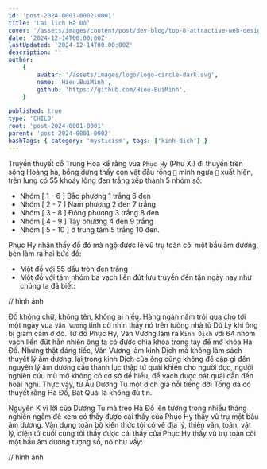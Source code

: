 ```yaml
---
id: 'post-2024-0001-0002-0001'
title: 'Lai lịch Hà Đồ'
cover: '/assets/images/content/post/dev-blog/top-8-attractive-web-design-websites/cover.png'
date: '2024-12-14T00:00:00Z'
lastUpdated: '2024-12-14T00:00:00Z'
description: ''
author:
    {
        avatar: '/assets/images/logo/logo-circle-dark.svg',
        name: 'Hieu.BuiMinh',
        github: 'https://github.com/Hieu-BuiMinh',
    }

published: true
type: 'CHILD'
root: 'post-2024-0001-0001'
parent: 'post-2024-0001-0002'
hashTags: { category: 'mysticism', tags: ['kinh-dich'] }
---
```


Truyền thuyết cỗ Trung Hoa kể rằng vua `Phục Hy` (Phu Xi) đi thuyền trên sông Hoàng hà, bỗng dưng thấy con vật đầu rồng `🐲` mình ngựa `🐎` xuất hiện, trên lưng có 55 khoáy lông đen trắng xếp thành 5 nhóm số:

-   Nhóm [ 1 - 6 ] Bắc phương 1 trắng 6 đen
-   Nhóm [ 2 - 7 ] Nam phương 2 đen 7 trắng
-   Nhóm [ 3 - 8 ] Đông phương 3 trắng 8 đen
-   Nhóm [ 4 - 9 ] Tây phương 4 đen 9 trắng
-   Nhóm [ 5 - 10 ] ở trung tâm 5 trắng 10 đen.

Phục Hy nhân thấy đồ đó mà ngộ được lẽ vũ trụ toàn cõi một bầu âm dương, bèn làm ra hai bức đồ:

-   Một đồ với 55 dấu tròn đen trắng
-   Một đồ với tám nhóm ba vạch liền đứt lưu truyền đến tận ngày nay như chúng ta đã biết:

// hình ảnh

Đồ không chữ, không tên, không ai hiểu. Hàng ngàn năm trôi qua cho tới một ngày vua `Văn Vương` tình cờ nhìn thấy nó trên tường nhà tù Dũ Lý khi ông bị giam cầm ở đó. Từ đồ Phục Hy, Văn Vương làm ra `Kinh Dịch` với 64 nhóm vạch liền đứt hẵn nhiên ông ta có được chìa khóa trong tay để mở khóa Hà Đồ. Nhưng thật đáng tiếc, Văn Vương làm kinh Dịch mà không làm sách thuyết lý âm dương, lại trong kinh Dịch của ông cũng không đề cập gì đến nguyên lý âm dương cấu thành lục thập tứ quái khiến cho người đọc, người nghiên cứu mù mờ không có cơ sở để hiểu, để vạch được bát quái dẫn đến hoài nghi. Thực vậy, từ Âu Dương Tu một dịch gia nỗi tiếng đời Tống đã có thuyết rằng Hà Đồ, Bát Quái là không đủ tin.

Nguyên K vì lời của Dương Tu mà treo Hà Đồ lên tường trong nhiều tháng nghiền ngẫm để xem có thấy được cái thấy của Phục Hy thấy vũ trụ một bầu âm dương. Vận dụng toàn bộ kiến thức tôi có về địa lý, thiên văn, toán, vật lý, điện tử cuối cùng tôi thấy được cái thấy của Phục Hy thấy vũ trụ toàn cõi một bầu âm dương tượng số, nó như vầy:

// hình ảnh
